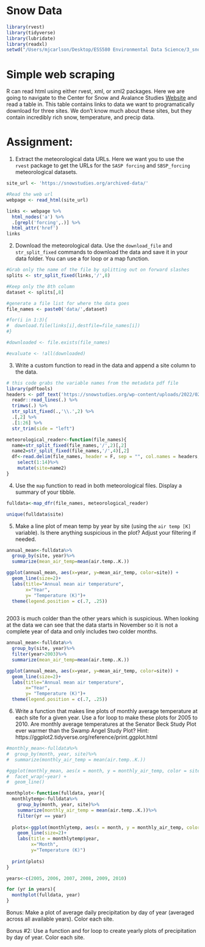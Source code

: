 # Snow Data

```r
library(rvest)
library(tidyverse)
library(lubridate)
library(readxl)
setwd("/Users/mjcarlson/Desktop/ESS580 Environmental Data Science/3_snow_functions_iteration")
```


# Simple web scraping

R can read html using either rvest, xml, or xml2 packages. Here we are going to navigate to the Center for Snow and Avalance Studies  [Website](https://snowstudies.org/archived-data/) and read a table in. This table contains links to data we want to programatically download for three sites. We don't know much about these sites, but they contain incredibly rich snow, temperature, and precip data. 


# Assignment:

1. Extract the meteorological data URLs. Here we want you to use the `rvest` package to get the URLs for the `SASP forcing` and `SBSP_forcing` meteorological datasets.

```r
site_url <- 'https://snowstudies.org/archived-data/'

#Read the web url
webpage <- read_html(site_url)

links <- webpage %>%
  html_nodes('a') %>%
  .[grepl('forcing',.)] %>%
  html_attr('href')
links
```


2. Download the meteorological data. Use the `download_file` and `str_split_fixed` commands to download the data and save it in your data folder. You can use a for loop or a map function. 

```r
#Grab only the name of the file by splitting out on forward slashes
splits <- str_split_fixed(links,'/',8)

#Keep only the 8th column
dataset <- splits[,8] 

#generate a file list for where the data goes
file_names <- paste0('data/',dataset)

#for(i in 1:3){
#  download.file(links[i],destfile=file_names[i])
#}

#downloaded <- file.exists(file_names)

#evaluate <- !all(downloaded)

```


3. Write a custom function to read in the data and append a site column to the data. 

```r

# this code grabs the variable names from the metadata pdf file
library(pdftools)
headers <- pdf_text('https://snowstudies.org/wp-content/uploads/2022/02/Serially-Complete-Metadata-text08.pdf') %>%
  readr::read_lines(.) %>%
  trimws(.) %>%
  str_split_fixed(.,'\\.',2) %>%
  .[,2] %>%
  .[1:26] %>%
  str_trim(side = "left")

```


```r
meteorological_reader<-function(file_names){
  name=str_split_fixed(file_names,'/',2)[,2]
  name2=str_split_fixed(file_names,'/',4)[,2]
  df<-read.delim(file_names, header = F, sep = "", col.names = headers, skip = 4)%>%
    select(1:14)%>%
    mutate(site=name2)
}

```


4. Use the `map` function to read in both meteorological files. Display a summary of your tibble.
 
```r

fulldata<-map_dfr(file_names, meteorological_reader)

unique(fulldata$site)

```



5. Make a line plot of mean temp by year by site (using the `air temp [K]` variable). Is there anything suspicious in the plot? Adjust your filtering if needed.

```r
annual_mean<-fulldata%>%
  group_by(site, year)%>%
  summarize(mean_air_temp=mean(air.temp..K.))

ggplot(annual_mean, aes(x=year, y=mean_air_temp, color=site)) + 
  geom_line(size=2)+
  labs(title="Annual mean air temperature",
       x="Year",
       y= "Temperature (K)")+
  theme(legend.position = c(.7, .25))
  
```

2003 is much colder than the other years which is suspicious. When looking at the data we can see that the data starts in November so it is not a complete year of data and only includes two colder months.

```r
annual_mean<-fulldata%>%
  group_by(site, year)%>%
  filter(year>2003)%>%
  summarize(mean_air_temp=mean(air.temp..K.))

ggplot(annual_mean, aes(x=year, y=mean_air_temp, color=site)) + 
  geom_line(size=2)+
  labs(title="Annual mean air temperature",
       x="Year",
       y= "Temperature (K)")+
  theme(legend.position = c(.7, .25))
```


6. Write a function that makes line plots of monthly average temperature at each site for a given year. Use a for loop to make these plots for 2005 to 2010. Are monthly average temperatures at the Senator Beck Study Plot ever warmer than the Swamp Angel Study Plot?
Hint: https://ggplot2.tidyverse.org/reference/print.ggplot.html

```r

#monthly_mean<-fulldata%>%
#  group_by(month, year, site)%>%
#  summarize(monthly_air_temp = mean(air.temp..K.))

#ggplot(monthly_mean, aes(x = month, y = monthly_air_temp, color = site)) +
#  facet_wrap(~year) +
#  geom_line()

monthplot<-function(fulldata, year){
  monthlytemp<-fulldata%>%
    group_by(month, year, site)%>%
    summarize(monthly_air_temp = mean(air.temp..K.))%>%
    filter(yr == year)
  
  plots<-ggplot(monthlytemp, aes(x = month, y = monthly_air_temp, color = site))+
    geom_line(size=2)+
    labs(title = monthlytemp$year,
         x="Month",
         y="Temperature (K)")
  
  print(plots)
}

years<-c(2005, 2006, 2007, 2008, 2009, 2010)

for (yr in years){
  monthplot(fulldata, year)
}
```


Bonus: Make a plot of average daily precipitation by day of year (averaged across all available years). Color each site. 

Bonus #2: Use a function and for loop to create yearly plots of precipitation by day of year. Color each site. 

